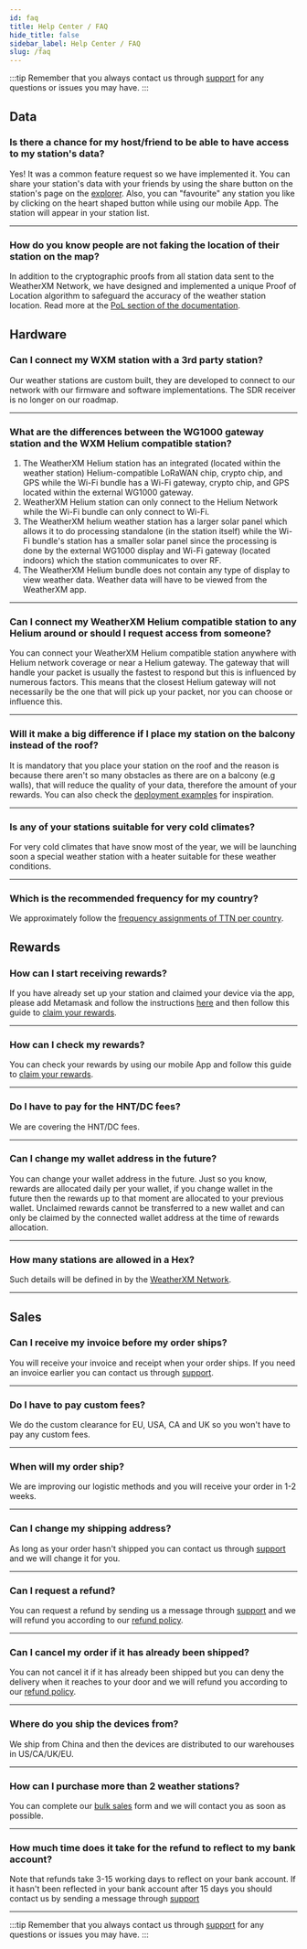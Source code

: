 ```yaml
---
id: faq
title: Help Center / FAQ
hide_title: false
sidebar_label: Help Center / FAQ
slug: /faq
---
```



:::tip
Remember that you always contact us through [support](https://support.weatherxm.com) for any questions or issues you may have.
:::

## <Highlight color="#68a4f9">Data</Highlight>

### Is there a chance for my host/friend to be able to have access to my station's data?

Yes! It was a common feature request so we have implemented it. You can share your station's data with your friends by using the share button on the station's page on the [explorer](https://explorer.weatherxm.com/). Also, you can "favourite" any station you like by clicking on the heart shaped button while using our mobile App.
The station will appear in your station list.

<hr />

### How do you know people are not faking the location of their station on the map?

In addition to the cryptographic proofs from all station data sent to the WeatherXM Network, we have designed and implemented a unique Proof of Location algorithm to safeguard the accuracy of the weather station location. Read more at the [PoL section of the documentation](/rewards/proof-of-location).

## <Highlight color="#68a4f9">Hardware</Highlight>

### Can I connect my WXM station with a 3rd party station?

Our weather stations are custom built, they are developed to connect to our network with our firmware and software implementations. The SDR receiver is no longer on our roadmap.

<hr />

### What are the differences between the WG1000 gateway  station and the WXM Helium compatible station?

1. The WeatherXM Helium station has an integrated (located within the weather station) Helium-compatible LoRaWAN chip, crypto chip, and GPS while the Wi-Fi bundle has a Wi-Fi gateway, crypto chip, and GPS located within the external WG1000 gateway.
1. WeatherXM Helium station can only connect to the Helium Network while the Wi-Fi bundle can only connect to Wi-Fi.
1. The WeatherXM helium weather station has a larger solar panel which allows it to do processing standalone (in the station itself) while the Wi-Fi bundle's station has a smaller solar panel since the processing is done by the external WG1000 display and Wi-Fi gateway (located indoors) which the station communicates to over RF.
1. The WeatherXM Helium bundle does not contain any type of display to view weather data. Weather data will have to be viewed from the WeatherXM app.

<hr />

### Can I connect my WeatherXM Helium compatible station to any Helium around or should I request access from someone?

You can connect your WeatherXM Helium compatible station anywhere with Helium network coverage or near a Helium gateway. The gateway that will handle your packet is usually the fastest to respond but this is influenced by numerous factors. This means that the closest Helium gateway will not necessarily be the one that will pick up your packet, nor you can choose or influence this.

<hr />

### Will it make a big difference if I place my station on the balcony instead of the roof?

It is mandatory that you place your station on the roof and the reason is because there aren't so many obstacles as there are on a balcony (e.g walls), that will reduce the quality of your data, therefore the amount of your rewards.
You can also check the [deployment examples](/deployment-examples) for inspiration.

<hr />

### Is any of your stations suitable for very cold climates?

For very cold climates that have snow most of the year, we will be launching soon a special weather station with a heater suitable for these weather conditions.

<hr />

### Which is the recommended frequency for my country?

We approximately follow the [frequency assignments of TTN per country](https://www.thethingsnetwork.org/docs/lorawan/frequencies-by-country/).

## <Highlight color="#68a4f9">Rewards</Highlight>

### How can I start receiving rewards?

If you have already set up your station and claimed your device via the app, please add Metamask and follow the instructions [here](/mobile-app/wallet/add-edit-wallet-address) and then follow this guide to [claim your rewards](/rewards/rewards-claiming).

<hr />

### How can I check my rewards?

You can check your rewards by using our mobile App and follow this guide to [claim your rewards](/rewards/rewards-claiming).

<hr />

### Do I have to pay for the HNT/DC fees?

We are covering the HNT/DC fees.

<hr />

### Can I change my wallet address in the future?

You can change your wallet address in the future. Just so you know, rewards are allocated daily per your wallet, if you change wallet in the future then the rewards up to that moment are allocated to your previous wallet.
Unclaimed rewards cannot be transferred to a new wallet and can only be claimed by the connected wallet address at the time of rewards allocation.

<hr />

### How many stations are allowed in a Hex?

Such details will be defined in by the [WeatherXM Network](https://weatherxm.network/).

<hr />

## <Highlight color="#68a4f9">Sales</Highlight>

### Can I receive my invoice before my order ships?

You will receive your invoice and receipt when your order ships. If you need an invoice earlier you can contact us through [support](https://support.weatherxm.com).
<hr />

### Do I have to pay custom fees?

We do the custom clearance for EU, USA, CA and UK so you won't have to pay any custom fees.

<hr />

### When will my order ship?

We are improving our logistic methods and you will receive your order in 1-2 weeks.

<hr />

### Can I change my shipping address?

As long as your order hasn't shipped you can contact us through [support](https://support.weatherxm.com) and we will change it for you.

<hr />

### Can I request a refund?

You can request a refund by sending us a message through [support](https://support.weatherxm.com) and we will refund you according to our [refund policy](https://weatherxm.com/terms-conditions/).

<hr />

### Can I cancel my order if it has already been shipped?

You can not cancel it if it has already been shipped but you can deny the delivery when it reaches to your door and we will refund you according to our [refund policy](https://weatherxm.com/terms-conditions/).

<hr />

### Where do you ship the devices from?

We ship from China and then the devices are distributed to our warehouses in US/CA/UK/EU.

<hr />

### How can I purchase more than 2 weather stations?

You can complete our [bulk sales](https://pages.weatherxm.com/bulk-order-form) form and we will contact you as soon as possible.

<hr />

### How much time does it take for the refund to reflect to my bank account?

Note that refunds take 3-15 working days to reflect on your bank account.
If it hasn't been reflected in your bank account after 15 days you should contact us by sending a message through [support](https://support.weatherxm.com)

<hr />

:::tip
Remember that you always contact us through [support](https://support.weatherxm.com) for any questions or issues you may have.
:::


